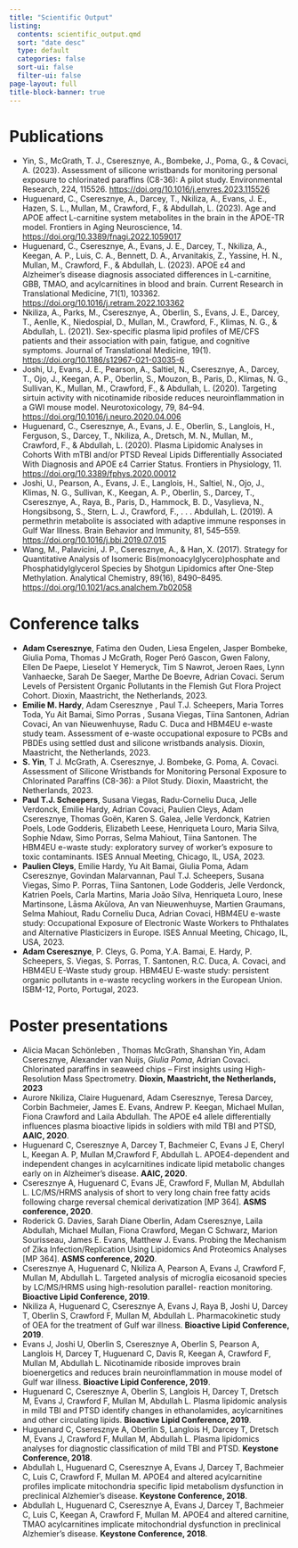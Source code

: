 ```yaml
---
title: "Scientific Output"
listing:
  contents: scientific_output.qmd
  sort: "date desc"
  type: default
  categories: false
  sort-ui: false
  filter-ui: false
page-layout: full
title-block-banner: true
---
```


# Publications

* Yin, S., McGrath, T. J., Cseresznye, A., Bombeke, J., Poma, G., & Covaci, A. (2023). Assessment of silicone wristbands for monitoring personal exposure to chlorinated paraffins (C8-36): A pilot study. Environmental Research, 224, 115526. [https://doi.org/10.1016/j.envres.2023.115526](https://doi.org/10.1016/j.envres.2023.115526)
* Huguenard, C., Cseresznye, A., Darcey, T., Nkiliza, A., Evans, J. E., Hazen, S. L., Mullan, M., Crawford, F., & Abdullah, L. (2023). Age and APOE affect L-carnitine system metabolites in the brain in the APOE-TR model. Frontiers in Aging Neuroscience, 14. [https://doi.org/10.3389/fnagi.2022.1059017](https://doi.org/10.3389/fnagi.2022.1059017)
* Huguenard, C., Cseresznye, A., Evans, J. E., Darcey, T., Nkiliza, A., Keegan, A. P., Luis, C. A., Bennett, D. A., Arvanitakis, Z., Yassine, H. N., Mullan, M., Crawford, F., & Abdullah, L. (2023). APOE ε4 and Alzheimer’s disease diagnosis associated differences in L-carnitine, GBB, TMAO, and acylcarnitines in blood and brain. Current Research in Translational Medicine, 71(1), 103362. [https://doi.org/10.1016/j.retram.2022.103362](https://doi.org/10.1016/j.retram.2022.103362)
* Nkiliza, A., Parks, M., Cseresznye, A., Oberlin, S., Evans, J. E., Darcey, T., Aenlle, K., Niedospial, D., Mullan, M., Crawford, F., Klimas, N. G., & Abdullah, L. (2021). Sex-specific plasma lipid profiles of ME/CFS patients and their association with pain, fatigue, and cognitive symptoms. Journal of Translational Medicine, 19(1). [https://doi.org/10.1186/s12967-021-03035-6](https://doi.org/10.1186/s12967-021-03035-6)
* Joshi, U., Evans, J. E., Pearson, A., Saltiel, N., Cseresznye, A., Darcey, T., Ojo, J., Keegan, A. P., Oberlin, S., Mouzon, B., Paris, D., Klimas, N. G., Sullivan, K., Mullan, M., Crawford, F., & Abdullah, L. (2020). Targeting sirtuin activity with nicotinamide riboside reduces neuroinflammation in a GWI mouse model. Neurotoxicology, 79, 84–94. [https://doi.org/10.1016/j.neuro.2020.04.006](https://doi.org/10.1016/j.neuro.2020.04.006)
* Huguenard, C., Cseresznye, A., Evans, J. E., Oberlin, S., Langlois, H., Ferguson, S., Darcey, T., Nkiliza, A., Dretsch, M. N., Mullan, M., Crawford, F., & Abdullah, L. (2020). Plasma Lipidomic Analyses in Cohorts With mTBI and/or PTSD Reveal Lipids Differentially Associated With Diagnosis and APOE ε4 Carrier Status. Frontiers in Physiology, 11. [https://doi.org/10.3389/fphys.2020.00012](https://doi.org/10.3389/fphys.2020.00012)
* Joshi, U., Pearson, A., Evans, J. E., Langlois, H., Saltiel, N., Ojo, J., Klimas, N. G., Sullivan, K., Keegan, A. P., Oberlin, S., Darcey, T., Cseresznye, A., Raya, B., Paris, D., Hammock, B. D., Vasylieva, N., Hongsibsong, S., Stern, L. J., Crawford, F., . . . Abdullah, L. (2019). A permethrin metabolite is associated with adaptive immune responses in Gulf War Illness. Brain Behavior and Immunity, 81, 545–559. [https://doi.org/10.1016/j.bbi.2019.07.015](https://doi.org/10.1016/j.bbi.2019.07.015)
* Wang, M., Palavicini, J. P., Cseresznye, A., & Han, X. (2017). Strategy for Quantitative Analysis of Isomeric Bis(monoacylglycero)phosphate and Phosphatidylglycerol Species by Shotgun Lipidomics after One-Step Methylation. Analytical Chemistry, 89(16), 8490–8495. [https://doi.org/10.1021/acs.analchem.7b02058](https://doi.org/10.1021/acs.analchem.7b02058)


# Conference talks

* **Adam Cseresznye**, Fatima den Ouden, Liesa Engelen, Jasper Bombeke, Giulia Poma, Thomas J McGrath, Roger Peró Gascon, Gwen Falony, Ellen De Paepe, Lieselot Y Hemeryck, Tim S Nawrot, Jeroen Raes, Lynn Vanhaecke, Sarah De Saeger, Marthe De Boevre, Adrian Covaci. Serum Levels of Persistent Organic Pollutants in the Flemish Gut Flora Project Cohort. Dioxin, Maastricht, the Netherlands, 2023.  
* **Emilie M. Hardy**, Adam Cseresznye , Paul T.J. Scheepers, Maria Torres Toda, Yu Ait Bamai, Simo Porras , Susana Viegas, Tiina Santonen, Adrian Covaci, An van Nieuwenhuyse, Radu C. Duca and HBM4EU e-waste study team. Assessment of e-waste occupational exposure to PCBs and PBDEs using settled dust and silicone wristbands analysis. Dioxin, Maastricht, the Netherlands, 2023.  
* **S. Yin**, T J. McGrath, A. Cseresznye, J. Bombeke, G. Poma, A. Covaci. Assessment of Silicone Wristbands for Monitoring Personal Exposure to Chlorinated
Paraffins (C8-36): a Pilot Study. Dioxin, Maastricht, the Netherlands, 2023.  
* **Paul T.J. Scheepers**, Susana Viegas, Radu-Corneliu Duca, Jelle Verdonck, Emilie Hardy, Adrian Covaci, Paulien Cleys, Adam Cseresznye, Thomas Goën, Karen S. Galea, Jelle Verdonck, Katrien Poels, Lode Godderis, Elizabeth Leese, Henriqueta Louro, Maria Silva, Sophie Ndaw, Simo Porras, Selma Mahiout, Tiina Santonen. The HBM4EU e-waste study: exploratory survey of worker’s exposure to toxic contaminants. ISES Annual Meeting, Chicago, IL, USA, 2023.  
* **Paulien Cleys**, Emilie Hardy, Yu Ait Bamai, Giulia Poma, Adam Cseresznye, Govindan Malarvannan, Paul T.J. Scheepers, Susana Viegas, Simo P. Porras, Tiina Santonen, Lode Godderis, Jelle Verdonck, Katrien Poels, Carla Martins, Maria João Silva, Henriqueta Louro, Inese Martinsone, Lāsma Akūlova, An van Nieuwenhuyse, Martien Graumans, Selma Mahiout, Radu Corneliu Duca, Adrian Covaci, HBM4EU e-waste study: Occupational Exposure of Electronic Waste Workers to Phthalates and Alternative Plasticizers in Europe. ISES Annual Meeting, Chicago, IL, USA, 2023.  
* **Adam Cseresznye**, P. Cleys, G. Poma, Y.A. Bamai, E. Hardy, P. Scheepers, S. Viegas, S. Porras, T. Santonen, R.C. Duca, A. Covaci, and HBM4EU E-Waste study group. HBM4EU E-waste study: persistent organic pollutants in e-waste recycling workers in the European Union. ISBM-12, Porto, Portugal, 2023. 


# Poster presentations

* Alicia Macan Schönleben , Thomas McGrath, Shanshan Yin, Adam Cseresznye, Alexander van Nuijs, *Giulia Poma*, Adrian Covaci. Chlorinated paraffins in seaweed chips – First insights using High-Resolution Mass Spectrometry. **Dioxin, Maastricht, the Netherlands, 2023**     
* Aurore Nkiliza, Claire Huguenard, Adam Cseresznye, Teresa Darcey, Corbin Bachmeier, James E. Evans, Andrew P. Keegan, Michael Mullan, Fiona Crawford and Laila Abdullah. The APOE e4 allele differentially influences plasma bioactive lipids in soldiers with mild TBI and PTSD, **AAIC, 2020**. 
* Huguenard C, Cseresznye A, Darcey T, Bachmeier C, Evans J E, Cheryl L, Keegan A. P, Mullan M,Crawford F, Abdullah L. APOE4-dependent and independent changes in acylcarnitines indicate lipid metabolic changes early on in Alzheimer’s disease. **AAIC, 2020**. 
* Cseresznye A, Huguenard C, Evans JE, Crawford F, Mullan M, Abdullah L. LC/MS/HRMS analysis of short to very long chain free fatty acids following charge reversal chemical derivatization [MP 364]. **ASMS conference, 2020**. 
*  Roderick G. Davies, Sarah Diane Oberlin, Adam Cseresznye, Laila Abdullah, Michael Mullan, Fiona Crawford, Megan C Schwarz, Marion Sourisseau, James E. Evans, Matthew J. Evans. Probing the Mechanism of Zika Infection/Replication Using Lipidomics And Proteomics Analyses [MP 364]. **ASMS conference, 2020**.
*  Cseresznye A, Huguenard C, Nkiliza A, Pearson A, Evans J, Crawford F, Mullan M, Abdullah L. Targeted analysis of microglia eicosanoid species by LC/MS/HRMS using high-resolution parallel- reaction monitoring. **Bioactive Lipid Conference, 2019**.
*  Nkiliza A, Huguenard C, Cseresznye A, Evans J, Raya B, Joshi U, Darcey T, Oberlin S, Crawford F, Mullan M, Abdullah L. Pharmacokinetic study of OEA for the treatment of Gulf war illness. **Bioactive Lipid Conference, 2019**.
* Evans J, Joshi U, Oberlin S, Cseresznye A, Oberlin S, Pearson A, Langlois H, Darcey T, Huguenard C, Davis R, Keegan A, Crawford F, Mullan M, Abdullah L. Nicotinamide riboside improves brain bioenergetics and reduces brain neuroinflammation in mouse model of Gulf war illness. **Bioactive Lipid Conference, 2019**.
* Huguenard C, Cseresznye A, Oberlin S, Langlois H, Darcey T, Dretsch M, Evans J, Crawford F, Mullan M, Abdullah L. Plasma lipidomic analysis in mild TBI and PTSD identify changes in ethanolamides, acylcarnitines and other circulating lipids. **Bioactive Lipid Conference, 2019**. 
* Huguenard C, Cseresznye A, Oberlin S, Langlois H, Darcey T, Dretsch M, Evans J, Crawford F, Mullan M, Abdullah L. Plasma lipidomics analyses for diagnostic classification of mild TBI and PTSD. **Keystone Conference, 2018**. 
* Abdullah L, Huguenard C, Cseresznye A, Evans J, Darcey T, Bachmeier C, Luis C, Crawford F, Mullan M. APOE4 and altered acylcarnitine profiles implicate mitochondria specific lipid metabolism dysfunction in preclinical Alzhemier’s disease. **Keystone Conference, 2018**. 
* Abdullah L, Huguenard C, Cseresznye A, Evans J, Darcey T, Bachmeier C, Luis C, Keegan A, Crawford F, Mullan M. APOE4 and altered carnitine, TMAO acylcarnitines implicate mitochondrial dysfunction in preclinical Alzhemier’s disease. **Keystone Conference, 2018**.


